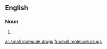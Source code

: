 ==English==

===Noun===
{{head|en|noun plural form}}

# {{plural of|small molecule drug|lang=en}}

[[ar:small molecule drugs]]
[[fr:small molecule drugs]]